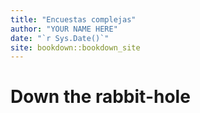 ```yaml
--- 
title: "Encuestas complejas"
author: "YOUR NAME HERE"
date: "`r Sys.Date()`"
site: bookdown::bookdown_site
---
```


# Down the rabbit-hole

